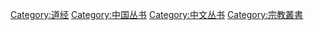 [[Category:道经|Category:道经]]
[[Category:中国丛书|Category:中国丛书]]
[[Category:中文丛书|Category:中文丛书]]
[[Category:宗教叢書|Category:宗教叢書]]